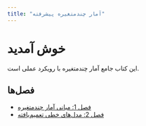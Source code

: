 ```yaml
---
title: "آمار چندمتغیره پیشرفته"
---
```


# خوش آمدید

این کتاب جامع آمار چندمتغیره با رویکرد عملی است.

## فصل‌ها

- [فصل 1: مبانی آمار چندمتغیره](chapter1/index.qmd)
- [فصل 2: مدل‌های خطی تعمیم‌یافته](chapter2/index.qmd)
